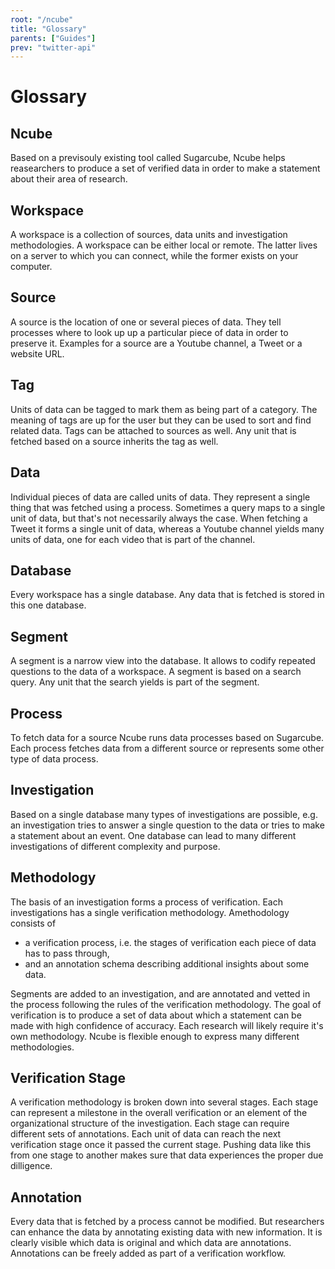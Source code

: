 ```yaml
---
root: "/ncube"
title: "Glossary"
parents: ["Guides"]
prev: "twitter-api"
---
```


# Glossary

## Ncube

Based on a previsouly existing tool called Sugarcube, Ncube helps reasearchers to produce a set of verified data in order to make a statement about their area of research.

## Workspace

A workspace is a collection of sources, data units and investigation methodologies. A workspace can be either local or remote. The latter lives on a server to which you can connect, while the former exists on your computer.

## Source

A source is the location of one or several pieces of data. They tell processes where to look up up a particular piece of data in order to preserve it. Examples for a source are a Youtube channel, a Tweet or a website URL.

## Tag

Units of data can be tagged to mark them as being part of a category. The meaning of tags are up for the user but they can be used to sort and find related data. Tags can be attached to sources as well. Any unit that is fetched based on a source inherits the tag as well.

## Data

Individual pieces of data are called units of data. They represent a single thing that was fetched using a process. Sometimes a query maps to a single unit of data, but that's not necessarily always the case. When fetching a Tweet it forms a single unit of data, whereas a Youtube channel yields many units of data, one for each video that is part of the channel.

## Database

Every workspace has a single database. Any data that is fetched is stored in this one database.

## Segment

A segment is a narrow view into the database. It allows to codify repeated questions to the data of a workspace. A segment is based on a search query. Any unit that the search yields is part of the segment.

## Process

To fetch data for a source Ncube runs data processes based on Sugarcube. Each process fetches data from a different source or represents some other type of data process.

## Investigation

Based on a single database many types of investigations are possible, e.g. an investigation tries to answer a single question to the data or tries to make a statement about an event. One database can lead to many different investigations of different complexity and purpose.

## Methodology

The basis of an investigation forms a process of verification. Each investigations has a single verification methodology. Amethodology consists of

- a verification process, i.e. the stages of verification each piece of data has to pass through,
- and an annotation schema describing additional insights about some data.

Segments are added to an investigation, and are annotated and vetted in the process following the rules of the verification methodology. The goal of verification is to produce a set of data about which a statement can be made with high confidence of accuracy. Each research will likely require it's own methodology. Ncube is flexible enough to express many different methodologies.

## Verification Stage

A verification methodology is broken down into several stages. Each stage can represent a milestone in the overall verification or an element of the organizational structure of the investigation. Each stage can require different sets of annotations. Each unit of data can reach the next verification stage once it passed the current stage. Pushing data like this from one stage to another makes sure that data experiences the proper due dilligence.

## Annotation

Every data that is fetched by a process cannot be modified. But researchers can enhance the data by annotating existing data with new information. It is clearly visible which data is original and which data are annotations. Annotations can be freely added as part of a verification workflow.
